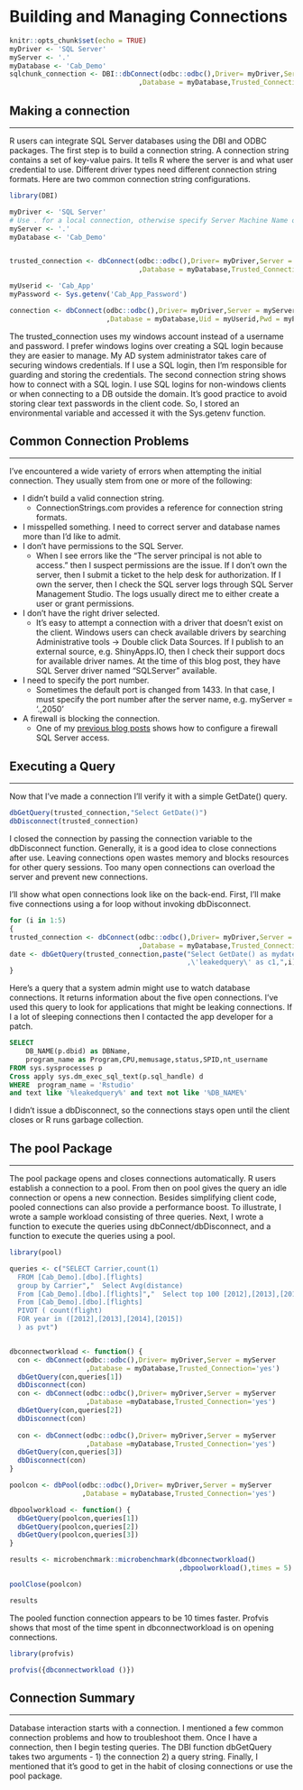 # Building and Managing Connections

```r
knitr::opts_chunk$set(echo = TRUE)
myDriver <- 'SQL Server'
myServer <- '.'
myDatabase <- 'Cab_Demo'
sqlchunk_connection <- DBI::dbConnect(odbc::odbc(),Driver= myDriver,Server = myServer
                                ,Database = myDatabase,Trusted_Connection='yes')
```

## Making a connection
***
R users can integrate SQL Server databases using the DBI and ODBC packages.  The first step is to build a connection string.  A connection string contains a set of key-value pairs.  It tells R where the server is and what user credential to use.  Different driver types need different connection string formats.  Here are two common connection string configurations.



```r
library(DBI)

myDriver <- 'SQL Server'
# Use . for a local connection, otherwise specify Server Machine Name or IP address
myServer <- '.'
myDatabase <- 'Cab_Demo'


trusted_connection <- dbConnect(odbc::odbc(),Driver= myDriver,Server = myServer
                                ,Database = myDatabase,Trusted_Connection='yes')

myUserid <- 'Cab_App'
myPassword <- Sys.getenv('Cab_App_Password')

connection <- dbConnect(odbc::odbc(),Driver= myDriver,Server = myServer
                        ,Database = myDatabase,Uid = myUserid,Pwd = myPassword)

```



The trusted_connection uses my windows account instead of a username and password.  I prefer windows logins over creating a SQL login because they are easier to manage.  My AD system administrator takes care of securing windows credentials.  If I use a SQL login, then I'm responsible for guarding and storing the credentials.  The second connection string shows how to connect with a SQL login.  I use SQL logins for non-windows clients or when connecting to a DB outside the domain.  It's good practice to avoid storing clear text passwords in the client code.  So, I stored an environmental variable and accessed it with the Sys.getenv function.



## Common Connection Problems
***

I've encountered a wide variety of errors when attempting the initial connection. They usually stem from one or more of the following:

* I didn't build a valid connection string. 
    + ConnectionStrings.com provides a reference for connection string formats. 
* I misspelled something.
I need to correct server and database names more than I'd like to admit.
* I don't have permissions to the SQL Server. 
    + When I see errors like the "The server principal is not able to access." then I suspect permissions are the issue.  If I don't own the server, then I submit a ticket to the help desk for authorization.  If I own the server, then I check the SQL server logs through SQL Server Management Studio.  The logs usually direct me to either create a user or grant permissions.
* I don't have the right driver selected.
    + It's easy to attempt a connection with a driver that doesn't exist on the client.  Windows users can check available drivers by searching Administrative tools -> Double click Data Sources.  If I publish to an external source, e.g. ShinyApps.IO, then I check their support docs for available driver names.  At the time of this blog post, they have SQL Server driver named "SQLServer" available.

* I need to specify the port number. 
    + Sometimes the default port is changed from 1433.  In that case, I must specify the port number after the server name, e.g. myServer = '.\snapman,2050'
* A firewall is blocking the connection. 
    + One of my [previous blog posts](https://www.hinttank.com/troubleshooting-client-connection-issues/) shows how to configure a firewall SQL Server access.


  
## Executing a Query
***



Now that I've made a connection I'll verify it with a simple GetDate() query. 



```r

dbGetQuery(trusted_connection,"Select GetDate()")
dbDisconnect(trusted_connection)

```



I closed the connection by passing the connection variable to the dbDisconnect function.  Generally, it is a good idea to close connections after use.   Leaving connections open wastes memory and blocks resources for other query sessions.  Too many open connections can overload the server and prevent new connections.

I'll show what open connections look like on the back-end.  First, I'll make five connections using a for loop without invoking dbDisconnect.



```r
for (i in 1:5)
{
trusted_connection <- dbConnect(odbc::odbc(),Driver= myDriver,Server = myServer
                                ,Database = myDatabase,Trusted_Connection='yes')
date <- dbGetQuery(trusted_connection,paste("Select GetDate() as mydate
                                            ,\'leakedquery\' as c1,",i))
}

```



Here's a query that a system admin might use to watch database connections.  It returns information about the five open connections.  I've used this query to look for applications that might be leaking connections.  If I a lot of sleeping connections then I  contacted the app developer for a patch.



```sql
SELECT 
    DB_NAME(p.dbid) as DBName, 
    program_name as Program,CPU,memusage,status,SPID,nt_username
FROM sys.sysprocesses p
Cross apply sys.dm_exec_sql_text(p.sql_handle) d
WHERE  program_name = 'Rstudio'
and text like '%leakedquery%' and text not like '%DB_NAME%'

```



I didn't issue a dbDisconnect, so the connections stays open until the client closes or R runs garbage collection.



## The pool Package
***


The pool package opens and closes connections automatically.  R users establish a connection to a pool.  From then on pool gives the query an idle connection or opens a new connection.  Besides simplifying client code, pooled connections can also provide a performance boost.  To illustrate, I wrote a sample workload consisting of three queries.  Next, I wrote a function to execute the queries using dbConnect/dbDisconnect, and a function to execute the queries using a pool.



```r


library(pool)

queries <- c("SELECT Carrier,count(1)
  FROM [Cab_Demo].[dbo].[flights]
  group by Carrier","  Select Avg(distance)
  From [Cab_Demo].[dbo].[flights]","  Select top 100 [2012],[2013],[2014],[2015]
  From [Cab_Demo].[dbo].[flights]
  PIVOT ( count(flight)
  FOR year in ([2012],[2013],[2014],[2015])
  ) as pvt")


dbconnectworkload <- function() {
  con <- dbConnect(odbc::odbc(),Driver= myDriver,Server = myServer
                   ,Database = myDatabase,Trusted_Connection='yes')
  dbGetQuery(con,queries[1])
  dbDisconnect(con)
  con <- dbConnect(odbc::odbc(),Driver= myDriver,Server = myServer
                   ,Database =myDatabase,Trusted_Connection='yes')
  dbGetQuery(con,queries[2])
  dbDisconnect(con)
  
  con <- dbConnect(odbc::odbc(),Driver= myDriver,Server = myServer
                   ,Database =myDatabase,Trusted_Connection='yes')
  dbGetQuery(con,queries[3])
  dbDisconnect(con)
}

poolcon <- dbPool(odbc::odbc(),Driver= myDriver,Server = myServer
                  ,Database = myDatabase,Trusted_Connection='yes')

dbpoolworkload <- function() {
  dbGetQuery(poolcon,queries[1])
  dbGetQuery(poolcon,queries[2])
  dbGetQuery(poolcon,queries[3])
}

results <- microbenchmark::microbenchmark(dbconnectworkload()
                                          ,dbpoolworkload(),times = 5)

poolClose(poolcon)

results

```

The pooled function connection appears to be 10 times faster. Profvis shows that most of the time spent in dbconnectworkload is on opening connections.

```r
library(profvis)

profvis({dbconnectworkload ()})

```


## Connection Summary
***
Database interaction starts with a connection.  I mentioned a few common connection problems and how to troubleshoot them.  Once I have a connection, then I begin testing queries.  The DBI function dbGetQuery takes two arguments - 1) the connection 2) a query string.  Finally, I mentioned that it's good to get in the habit of closing connections or use the pool package. 

